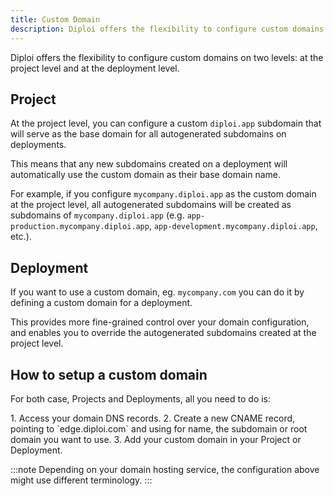 ```yaml
---
title: Custom Domain
description: Diploi offers the flexibility to configure custom domains on two levels.
---
```


Diploi offers the flexibility to configure custom domains on two levels: at the project level and at the deployment level.

## Project

At the project level, you can configure a custom `diploi.app` subdomain that will serve as the base domain for all autogenerated subdomains on deployments.

This means that any new subdomains created on a deployment will automatically use the custom domain as their base domain name.

For example, if you configure `mycompany.diploi.app` as the custom domain at the project level,
all autogenerated subdomains will be created as subdomains of `mycompany.diploi.app` (e.g. `app-production.mycompany.diploi.app`, `app-development.mycompany.diploi.app`, etc.).

## Deployment

If you want to use a custom domain, eg. `mycompany.com` you can do it by defining a custom domain for a deployment.

This provides more fine-grained control over your domain configuration, and enables you to override the autogenerated subdomains created at the project level.

## How to setup a custom domain

For both case, Projects and Deployments, all you need to do is:

<Steps>
    1. Access your domain DNS records.
    2. Create a new CNAME record, pointing to `edge.diploi.com` and using for name, the subdomain or root domain you want to use.
    3. Add your custom domain in your Project or Deployment.
        <ImageToPNG src={ProjectOptionsDomain} alt='Applying a custom domain'/>

</Steps>

:::note
Depending on your domain hosting service, the configuration above might use different terminology.
<ContactInfo/>
:::
